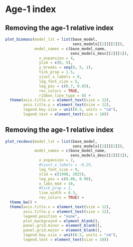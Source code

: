 # Age-1 index

## Removing the age-1 relative index
```r
plot_biomass(model_lst = list(base_model,
                              sens_models[[2]][[2]]),
             model_names = c(base_model_name,
                             sens_models_desc[[2]][1]),
               x_expansion = 4,
               ylim = c(0, 5),
               y_breaks = seq(0, 5, 1),
               tick_prop = 1.5,
               vjust_x_labels = 0,
               leg_font_size = 5,
               leg_pos = c(0.7, 0.85),
               rev_colors = TRUE,
               ribbon_line_type = 0) +
  theme(axis.title.x = element_text(size = 12),
        axis.title.y = element_text(size = 12),
        legend.key.size = unit(0.5, units = "cm"),
        legend.text = element_text(size = 10))
```

## Removing the age-1 relative index
```r
plot_recdevs(model_lst = list(base_model,
                              sens_models[[2]][[2]]),
             model_names = c(base_model_name,
                             sens_models_desc[[2]][1]),
               x_expansion = 2,
               #vjust_x_labels = -0.25,
               leg_font_size = 9,
               xlim = c(1990, 2025),
               leg_pos = c(0.80, 0.90),
               x_labs_mod = 10,
               #tick_prop = 2,
               line_width = 0.3,
               rev_colors = TRUE) +
  theme_bw() + 
  theme(axis.title.x = element_text(size = 12),
        axis.title.y = element_text(size = 12),
        legend.position = "none",
        plot.background = element_blank(),
        panel.grid.minor = element_blank(),
        panel.grid.major = element_blank(),
        legend.key.size = unit(0.5, units = "cm"),
        legend.text = element_text(size = 10))
```

<!--
## Removing the age-1 index
```r
table_param_est(models = list(sens_models[[2]][[1]],
                              sens_models[[2]][[2]]),
                model_nms = sens_models_names[[2]][1:2],
                show_loglike = FALSE,
                digits = 3,
                font_size = 5,
                right_cols_cm = 1.25,
                header_font_size = 6,
                section_line_above = FALSE,
                section_line_below = FALSE) |>
  # Highlight some rows
  row_spec(c(3, 18),
           bold = table_highlight_bold,
           background = table_highlight_color)

```
-->